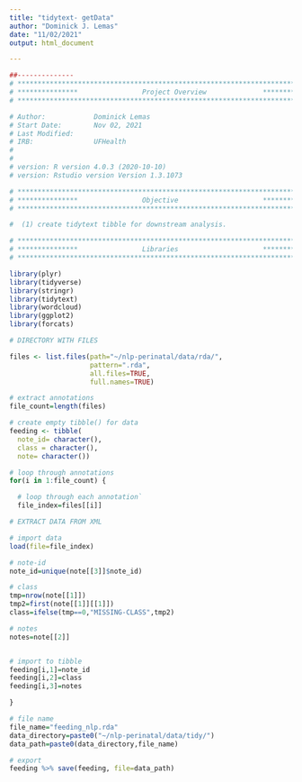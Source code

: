 ```yaml
---
title: "tidytext- getData"
author: "Dominick J. Lemas"
date: "11/02/2021"
output: html_document

---
```


```r
##-------------- 
# **************************************************************************** #
# ***************                Project Overview              *************** #
# **************************************************************************** #

# Author:            Dominick Lemas 
# Start Date:        Nov 02, 2021 
# Last Modified:     
# IRB:               UFHealth  
#                    
#
# version: R version 4.0.3 (2020-10-10)
# version: Rstudio version Version 1.3.1073 

# **************************************************************************** #
# ***************                Objective                     *************** #
# **************************************************************************** #

#  (1) create tidytext tibble for downstream analysis. 


```


```r

# **************************************************************************** #
# ***************                Libraries                     *************** #
# **************************************************************************** #

library(plyr)
library(tidyverse)
library(stringr)
library(tidytext)
library(wordcloud)
library(ggplot2)
library(forcats)

```

```r

# DIRECTORY WITH FILES

files <- list.files(path="~/nlp-perinatal/data/rda/", 
                    pattern=".rda", 
                    all.files=TRUE,
                    full.names=TRUE)
```

```r

# extract annotations
file_count=length(files)

# create empty tibble() for data
feeding <- tibble(
  note_id= character(),
  class = character(),
  note= character())

# loop through annotations
for(i in 1:file_count) {

  # loop through each annotation`
  file_index=files[[i]]

# EXTRACT DATA FROM XML

# import data
load(file=file_index) 

# note-id
note_id=unique(note[[3]]$note_id)

# class
tmp=nrow(note[[1]])
tmp2=first(note[[1]][[1]])
class=ifelse(tmp==0,"MISSING-CLASS",tmp2)

# notes
notes=note[[2]] 


# import to tibble
feeding[i,1]=note_id
feeding[i,2]=class
feeding[i,3]=notes 

}

# file name
file_name="feeding_nlp.rda"
data_directory=paste0("~/nlp-perinatal/data/tidy/") 
data_path=paste0(data_directory,file_name)

# export
feeding %>% save(feeding, file=data_path)

                              
```



